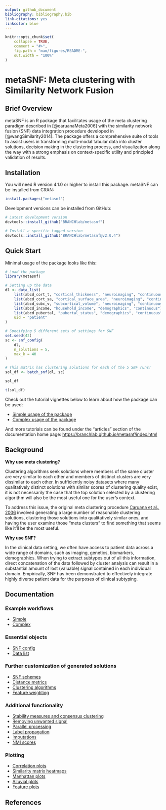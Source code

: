 ```yaml
---
output: github_document
bibliography: bibliography.bib
link-citations: yes
linkcolor: blue
---
```


<!-- README.md is generated from README.Rmd. Please edit that file -->

```r
knitr::opts_chunk$set(
    collapse = TRUE,
    comment = "#>",
    fig.path = "man/figures/README-",
    out.width = "100%"
)
```

# metaSNF: Meta clustering with Similarity Network Fusion

<!-- badges: start -->
<!-- badges: end -->

## Brief Overview

metaSNF is an R package that facilitates usage of the meta clustering paradigm described in [@caruanaMeta2006] with the similarity network fusion (SNF) data integration procedure developed in [@wangSimilarity2014].
The package offers a comprehensive suite of tools to assist users in transforming multi-modal tabular data into cluster solutions, decision making in the clustering process, and visualization along the way with a strong emphasis on context-specific utility and principled validation of results.

## Installation

You will need R version 4.1.0 or higher to install this package.
metaSNF can be installed from CRAN:

```r
install.packages("metasnf")
```

Development versions can be installed from GitHub:

```r
# Latest development version
devtools::install_github("BRANCHlab/metasnf")

# Install a specific tagged version
devtools::install_github("BRANCHlab/metasnf@v2.0.4")
```

## Quick Start

Minimal usage of the package looks like this:

```r
# Load the package
library(metasnf)

# Setting up the data
dl <- data_list(
    list(abcd_cort_t, "cortical_thickness", "neuroimaging", "continuous"),
    list(abcd_cort_sa, "cortical_surface_area", "neuroimaging", "continuous"),
    list(abcd_subc_v, "subcortical_volume", "neuroimaging", "continuous"),
    list(abcd_income, "household_income", "demographics", "continuous"),
    list(abcd_pubertal, "pubertal_status", "demographics", "continuous"),
    uid = "patient"
)

# Specifying 5 different sets of settings for SNF
set.seed(42)
sc <- snf_config(
    dl,
    n_solutions = 5,
    max_k = 40
)

# This matrix has clustering solutions for each of the 5 SNF runs!
sol_df <- batch_snf(dl, sc)

sol_df

t(sol_df)
```

Check out the tutorial vignettes below to learn about how the package can be used:

* [Simple usage of the package](https://branchlab.github.io/metasnf/articles/a_simple_example.html)
* [Complex usage of the package](https://branchlab.github.io/metasnf/articles/a_complete_example.html)

And more tutorials can be found under the "articles" section of the documentation home page: [https://branchlab.github.io/metasnf/index.html](https://branchlab.github.io/metasnf/index.html)


## Background

**Why use meta clustering?**

Clustering algorithms seek solutions where members of the same cluster are very similar to each other and members of distinct clusters are very dissimilar to each other.
In sufficiently noisy datasets where many qualitatively distinct solutions with similar scores of clustering quality exist, it is not necessarily the case that the top solution selected by a clustering algorithm will also be the most useful one for the user's context.

To address this issue, the original meta clustering procedure [Caruana et al., 2006](https://doi.org/10.1109/ICDM.2006.103) involved generating a large number of reasonable clustering solutions, clustering those solutions into qualitatively similar ones, and having the user examine those "meta clusters" to find something that seems like it'll be the most useful.

**Why use SNF?**

In the clinical data setting, we often have access to patient data across a wide range of domains, such as imaging, genetics, biomarkers, demographics.
When trying to extract subtypes out of all this information, direct concatenation of the data followed by cluster analysis can result in a substantial amount of lost (valuable) signal contained in each individual domain.
Empirically, SNF has been demonstrated to effectively integrate highly diverse patient data for the purposes of clinical subtyping.

## Documentation

### Example workflows

* [Simple](https://branchlab.github.io/metasnf/articles/a_simple_example.html)
* [Complex](https://branchlab.github.io/metasnf/articles/a_complete_example.html)

### Essential objects

* [SNF config](https://branchlab.github.io/metasnf/articles/snf_config.html)
* [Data list](https://branchlab.github.io/metasnf/articles/data_list.html)

### Further customization of generated solutions

* [SNF schemes](https://branchlab.github.io/metasnf/articles/snf_schemes.html)
* [Distance metrics](https://branchlab.github.io/metasnf/articles/distance_metrics.html)
* [Clustering algorithms](https://branchlab.github.io/metasnf/articles/clustering_algorithms.html)
* [Feature weighting](https://branchlab.github.io/metasnf/articles/feature_weights.html)

### Additional functionality

* [Stability measures and consensus clustering](https://branchlab.github.io/metasnf/articles/stability_measures.html)
* [Removing unwanted signal](https://branchlab.github.io/metasnf/articles/confounders.html)
* [Parallel processing](https://branchlab.github.io/metasnf/articles/parallel_processing.html)
* [Label propagation](https://branchlab.github.io/metasnf/articles/label_propagation.html)
* [Imputations](https://branchlab.github.io/metasnf/articles/imputations.html)
* [NMI scores](https://branchlab.github.io/metasnf/articles/nmi_scores.html)

### Plotting

* [Correlation plots](https://branchlab.github.io/metasnf/articles/correlation_plots.html)
* [Similarity matrix heatmaps](https://branchlab.github.io/metasnf/articles/similarity_matrix_heatmap.html)
* [Manhattan plots](https://branchlab.github.io/metasnf/articles/manhattan_plots.html)
* [Alluvial plots](https://branchlab.github.io/metasnf/articles/alluvial_plots.html)
* [Feature plots](https://branchlab.github.io/metasnf/articles/feature_plots.html)

## References
